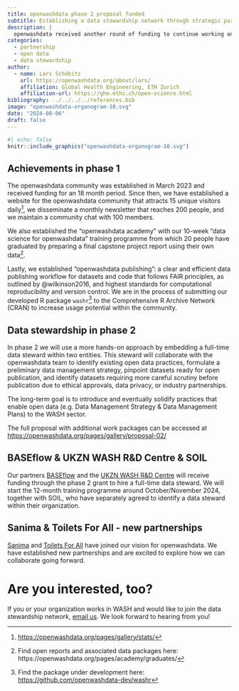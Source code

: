 ```yaml
---
title: openwashdata phase 2 proposal funded
subtitle: Establishing a data stewardship network through strategic partnerships
description: |
  openwashdata received another round of funding to continue working on their vision to establish an active global community that applies FAIR principles to data generated in the greater water, sanitation, and hygiene (WASH) sector. 
categories:
  - partnership
  - open data
  - data stewardship
author:
  - name: Lars Schöbitz
    url: https://openwashdata.org/about/lars/
    affiliation: Global Health Engineering, ETH Zurich
    affiliation-url: https://ghe.ethz.ch/open-science.html
bibliography: ../../../../references.bib
image: "openwashdata-organogram-10.svg"
date: "2024-08-06"
draft: false
---
```


```r
#| echo: false
knitr::include_graphics("openwashdata-organogram-10.svg")
```

## Achievements in phase 1

The openwashdata community was established in March 2023 and received funding for an 18 month period. Since then, we have established a website for the openwashdata community that attracts 15 unique visitors daily[^1], we disseminate a monthly newsletter that reaches 200 people, and we maintain a community chat with 100 members.

[^1]: [https://openwashdata.org/pages/gallery/stats/](../../../gallery/stats)

We also established the "openwashdata academy" with our 10-week “data science for openwashdata” training programme from which 20 people have graduated by preparing a final capstone project report using their own data[^2].

[^2]: Find open reports and associated data packages here: https://openwashdata.org/pages/academy/graduates/

Lastly, we established "openwashdata publishing": a clear and efficient data publishing workflow for datasets and code that follows FAIR principles, as outlined by @wilkinson2016, and highest standards for computational reproducibility and version control. We are in the process of submitting our developed R package `washr`[^3] to the Comprehensive R Archive Network (CRAN) to increase usage potential within the community.

[^3]: Find the package under development here: <https://github.com/openwashdata-dev/washr>

## Data stewardship in phase 2

In phase 2 we will use a more hands-on approach by embedding a full-time data steward within two entities. This steward will collaborate with the openwashdata team to identify existing open data practices, formulate a preliminary data management strategy, pinpoint datasets ready for open publication, and identify datasets requiring more careful scrutiny before publication due to ethical approvals, data privacy, or industry partnerships.

The long-term goal is to introduce and eventually solidify practices that enable open data (e.g. Data Management Strategy & Data Management Plans) to the WASH sector.

The full proposal with additional work packages can be accessed at [https://openwashdata.org/pages/gallery/proposal-02/](../../../gallery/proposal-02)

## BASEflow & UKZN WASH R&D Centre & SOIL

Our partners [BASEflow](../../../partners/baseflow) and the [UKZN WASH R&D Centre](../../../partners/ukznwashrd) will receive funding through the phase 2 grant to hire a full-time data steward. We will start the 12-month training programme around October/November 2024, together with SOIL, who have separately agreed to identify a data steward within their organization.

## Sanima & Toilets For All - new partnerships

[Sanima](../../../partners/sanima) and [Toilets For All](../../../partners/toiletsforall) have joined our vision for openwashdata. We have established new partnerships and are excited to explore how we can collaborate going forward. 

# Are you interested, too?

If you or your organization works in WASH and would like to join the data stewardship network, [email us](mailto:ghe@mavt.ethz.ch?subject=data%20stewardship%20network). We look forward to hearing from you!
